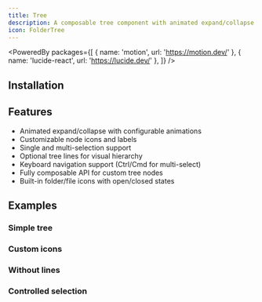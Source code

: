 ```yaml
---
title: Tree
description: A composable tree component with animated expand/collapse and customizable nodes for displaying hierarchical data structures.
icon: FolderTree
---
```


<PoweredBy packages={[
  { name: 'motion', url: 'https://motion.dev/' },
  { name: 'lucide-react', url: 'https://lucide.dev/' },
]} />

<Preview path="tree" />

## Installation

<Installer packageName="tree" />

## Features

- Animated expand/collapse with configurable animations
- Customizable node icons and labels
- Single and multi-selection support
- Optional tree lines for visual hierarchy
- Keyboard navigation support (Ctrl/Cmd for multi-select)
- Fully composable API for custom tree nodes
- Built-in folder/file icons with open/closed states

## Examples

### Simple tree

<Preview path="tree-simple" />

### Custom icons

<Preview path="tree-custom-icons" />

### Without lines

<Preview path="tree-no-lines" />

### Controlled selection

<Preview path="tree-controlled" />
